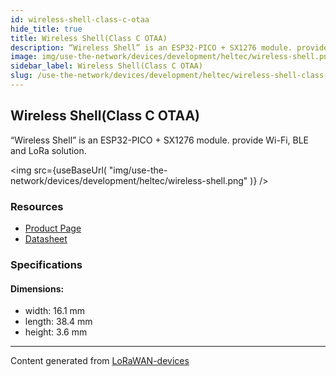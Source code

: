 ```yaml
---
id: wireless-shell-class-c-otaa
hide_title: true
title: Wireless Shell(Class C OTAA)
description: “Wireless Shell” is an ESP32-PICO + SX1276 module. provide Wi-Fi, BLE and LoRa solution.
image: img/use-the-network/devices/development/heltec/wireless-shell.png
sidebar_label: Wireless Shell(Class C OTAA)
slug: /use-the-network/devices/development/heltec/wireless-shell-class-c-otaa
---
```



## Wireless Shell(Class C OTAA)

“Wireless Shell” is an ESP32-PICO + SX1276 module. provide Wi-Fi, BLE and LoRa solution.

<img
src={useBaseUrl(
"img/use-the-network/devices/development/heltec/wireless-shell.png"
)}
/>

### Resources

- [Product Page](https://heltec.org/project/wireless-shell/)
- [Datasheet](https://heltec.org/project/wireless-shell/#1552557147424-7f1ec-5c651922-b0bb7490-e31d)

### Specifications

#### Dimensions:
- width: 16.1 mm
- length: 38.4 mm
- height: 3.6 mm



---
Content generated from [LoRaWAN-devices](https://github.com/TheThingsNetwork/lorawan-devices)